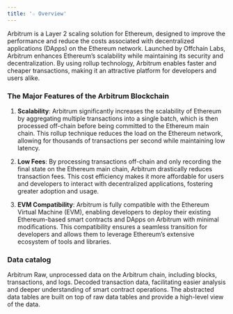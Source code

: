 ```yaml
---
title: '☆ Overview'
---
```


Arbitrum is a Layer 2 scaling solution for Ethereum, designed to improve the performance and reduce the costs associated with decentralized applications (DApps) on the Ethereum network. Launched by Offchain Labs, Arbitrum enhances Ethereum’s scalability while maintaining its security and decentralization. By using rollup technology, Arbitrum enables faster and cheaper transactions, making it an attractive platform for developers and users alike.
### The Major Features of the Arbitrum Blockchain

1. **Scalability**: Arbitrum significantly increases the scalability of Ethereum by aggregating multiple transactions into a single batch, which is then processed off-chain before being committed to the Ethereum main chain. This rollup technique reduces the load on the Ethereum network, allowing for thousands of transactions per second while maintaining low latency.

2. **Low Fees**: By processing transactions off-chain and only recording the final state on the Ethereum main chain, Arbitrum drastically reduces transaction fees. This cost efficiency makes it more affordable for users and developers to interact with decentralized applications, fostering greater adoption and usage.

3. **EVM Compatibility**: Arbitrum is fully compatible with the Ethereum Virtual Machine (EVM), enabling developers to deploy their existing Ethereum-based smart contracts and DApps on Arbitrum with minimal modifications. This compatibility ensures a seamless transition for developers and allows them to leverage Ethereum’s extensive ecosystem of tools and libraries.

### Data catalog

<CardGroup cols={3}>
    <Card title="Raw" icon="binary" href="./Raw/blocks">
        Arbitrum Raw, unprocessed data on the Arbitrum chain, including blocks, transactions, and logs.
    </Card>
    <Card title="decoded" icon="code" href="./Decoded/overview">
        Decoded transaction data, facilitating easier analysis and deeper understanding of smart contract operations.
    </Card>
    <Card title="Abstracted" icon="head-side-gear" href="./Abstracted/token_metas">
        The abstracted data tables are built on top of raw data tables and provide a high-level view of the data.
    </Card>
</CardGroup>
